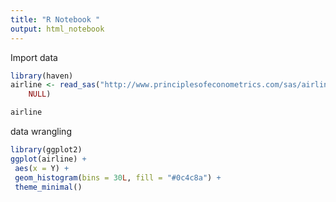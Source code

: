 ```yaml
---
title: "R Notebook "
output: html_notebook
---
```


Import data

```r
library(haven)
airline <- read_sas("http://www.principlesofeconometrics.com/sas/airline.sas7bdat", 
    NULL)

airline
```


data wrangling

```r
library(ggplot2)
ggplot(airline) +
 aes(x = Y) +
 geom_histogram(bins = 30L, fill = "#0c4c8a") +
 theme_minimal()

```
